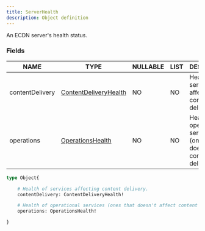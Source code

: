 ```yaml
---
title: ServerHealth
description: Object definition
---
```


An ECDN server's health status.

### Fields

| NAME | TYPE | NULLABLE | LIST | DESCRIPTION |
| - | - | - | - | - |
| contentDelivery | [ContentDeliveryHealth](../ecdn-api-objects/ContentDeliveryHealth) | NO | NO | Health of services affecting content delivery. | 
| operations | [OperationsHealth](../ecdn-api-objects/OperationsHealth) | NO | NO | Health of operational services (ones that doesn't affect content delivery). | 

```graphql
type Object{

	# Health of services affecting content delivery.
	contentDelivery: ContentDeliveryHealth!

	# Health of operational services (ones that doesn't affect content delivery).
	operations: OperationsHealth!

}
```


